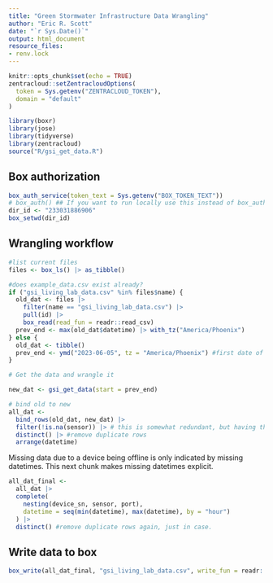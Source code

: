 ```yaml
---
title: "Green Stormwater Infrastructure Data Wrangling"
author: "Eric R. Scott"
date: "`r Sys.Date()`"
output: html_document
resource_files:
- renv.lock
---
```


```r
knitr::opts_chunk$set(echo = TRUE)
zentracloud::setZentracloudOptions(
  token = Sys.getenv("ZENTRACLOUD_TOKEN"),
  domain = "default"
)

library(boxr)
library(jose)
library(tidyverse)
library(zentracloud)
source("R/gsi_get_data.R")
```

<!--
## First time publishing

Publishing this workflow to Posit Connect will fail the first time because the environment variable `BOX_TOKEN_TEXT` is unset.  But, you still can find the app on viz.datascience.arizona.edu and add that env var.  Then, re-publish, and it should work.
-->
## Box authorization

```r
box_auth_service(token_text = Sys.getenv("BOX_TOKEN_TEXT"))
# box_auth() ## If you want to run locally use this instead of box_auth_service()
dir_id <- "233031886906"
box_setwd(dir_id)
```

## Wrangling workflow

```r
#list current files
files <- box_ls() |> as_tibble()

#does example_data.csv exist already?
if ("gsi_living_lab_data.csv" %in% files$name) {
  old_dat <- files |> 
    filter(name == "gsi_living_lab_data.csv") |> 
    pull(id) |> 
    box_read(read_fun = readr::read_csv)
  prev_end <- max(old_dat$datetime) |> with_tz("America/Phoenix")
} else {
  old_dat <- tibble()
  prev_end <- ymd("2023-06-05", tz = "America/Phoenix") #first date of data
}

# Get the data and wrangle it

new_dat <- gsi_get_data(start = prev_end)

# bind old to new
all_dat <- 
  bind_rows(old_dat, new_dat) |> 
  filter(!is.na(sensor)) |> # this is somewhat redundant, but having this in gsi_get_data() only removes these from new data
  distinct() |> #remove duplicate rows
  arrange(datetime) 
```

Missing data due to a device being offline is only indicated by missing datetimes. This next chunk makes missing datetimes explicit.

```r
all_dat_final <-
  all_dat |> 
  complete(
    nesting(device_sn, sensor, port),
    datetime = seq(min(datetime), max(datetime), by = "hour")
  ) |> 
  distinct() #remove duplicate rows again, just in case.
```


## Write data to box

```r
box_write(all_dat_final, "gsi_living_lab_data.csv", write_fun = readr::write_csv)
```

